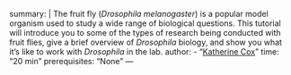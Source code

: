 
summary: |
  The fruit fly (*Drosophila melanogaster*) is a popular model organism used to study a wide range of biological questions.  This tutorial will introduce you to some of the types of research being conducted with fruit flies, give a brief overview of *Drosophila* biology, and show you what it's like to work with *Drosophila* in the lab.
author:
  - "[Katherine Cox](https://c-moor.github.io/portfolio/coxkatherine/)"
time: "20 min"
prerequisites: "None"
---

